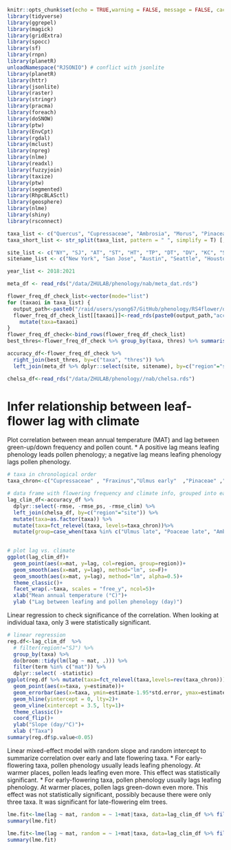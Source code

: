 
```r
knitr::opts_chunk$set(echo = TRUE,warning = FALSE, message = FALSE, cache=TRUE)
library(tidyverse)
library(ggrepel)
library(magick)
library(gridExtra)
library(spocc)
library(sf)
library(rnpn)
library(planetR)
unloadNamespace("RJSONIO") # conflict with jsonlite
library(planetR)
library(httr)
library(jsonlite)
library(raster)
library(stringr)
library(pracma)
library(foreach)
library(doSNOW)
library(ptw)
library(EnvCpt)
library(rgdal)
library(mclust)
library(npreg)
library(nlme)
library(readxl)
library(fuzzyjoin)
library(taxize)
library(ptw)
library(segmented)
library(RhpcBLASctl)
library(geosphere)
library(nlme)
library(shiny)
library(rsconnect)
```

```r
taxa_list <- c("Quercus", "Cupressaceae", "Ambrosia", "Morus", "Pinaceae", "Ulmus early", "Ulmus late", "Fraxinus", "Betula", "Poaceae early", "Poaceae late", "Acer", "Populus")
taxa_short_list <- str_split(taxa_list, pattern = " ", simplify = T) [, 1]
```

```r
site_list <- c("NY", "SJ", "AT", "ST", "HT", "TP", "DT", "DV", "KC", "SL")
sitename_list <- c("New York", "San Jose", "Austin", "Seattle", "Houston", "Tampa", "Detroit", "Denver", "Kansas City", "St. Louis")
```

```r
year_list <- 2018:2021
```

```r
meta_df <- read_rds("/data/ZHULAB/phenology/nab/meta_dat.rds")
```

```r
flower_freq_df_check_list<-vector(mode="list") 
for (taxaoi in taxa_list) {
  output_path<-paste0("/raid/users/ysong67/GitHub/phenology/RS4flower/output/data/", taxaoi,"/")
  flower_freq_df_check_list[[taxaoi]]<-read_rds(paste0(output_path,"accuracy check.rds")) %>% 
    mutate(taxa=taxaoi)
}
flower_freq_df_check<-bind_rows(flower_freq_df_check_list)
best_thres<-flower_freq_df_check %>% group_by(taxa, thres) %>% summarise(rmse=median(rmse)) %>% arrange(rmse) %>% slice(1) %>% dplyr::select(taxa, thres)

accuracy_df<-flower_freq_df_check %>% 
  right_join(best_thres, by=c("taxa", "thres")) %>% 
  left_join(meta_df %>% dplyr::select(site, sitename), by=c("region"="site"))
```

```r
chelsa_df<-read_rds("/data/ZHULAB/phenology//nab/chelsa.rds")
```

# Infer relationship between leaf-flower lag with climate

Plot correlation between mean annual temperature (MAT) and lag between green-up/down frequency and pollen count.
* A positive lag means leafing phenology leads pollen phenology; a negative lag means leafing phenology lags pollen phenology.
```r
# taxa in chronological order
taxa_chron<-c("Cupressaceae" , "Fraxinus","Ulmus early"  ,"Pinaceae" ,"Acer", "Populus","Quercus",   "Betula","Morus",  "Poaceae early","Poaceae late"  ,    "Ulmus late" ,  "Ambrosia" )

# data frame with flowering frequency and climate info, grouped into early and late taxa
lag_clim_df<-accuracy_df %>% 
  dplyr::select(-rmse, -rmse_ps, -rmse_clim) %>% 
  left_join(chelsa_df, by=c("region"="site")) %>% 
  mutate(taxa=as.factor(taxa)) %>% 
  mutate(taxa=fct_relevel(taxa, levels=taxa_chron))%>%
  mutate(group=case_when(taxa %in% c("Ulmus late", "Poaceae late", "Ambrosia")~"late",
                                                                              TRUE~"early"))

# plot lag vs. climate
ggplot(lag_clim_df)+
  geom_point(aes(x=mat, y=lag, col=region, group=region))+
  geom_smooth(aes(x=mat, y=lag), method="lm", se=F)+
  geom_smooth(aes(x=mat, y=lag), method="lm", alpha=0.5)+
  theme_classic()+
  facet_wrap(.~taxa, scales = "free_y", ncol=5)+
  xlab("Mean annual temperature (°C)")+
  ylab ("Lag between leafing and pollen phenology (day)")
```
Linear regression to check significance of the correlation. When looking at individual taxa, only 3 were statistically significant.
```r
# linear regression
reg.df<-lag_clim_df  %>% 
  # filter(region!="SJ") %>% 
  group_by(taxa) %>%
  do(broom::tidy(lm(lag ~ mat, .))) %>%
  filter(term %in% c("mat")) %>%
  dplyr::select( -statistic)
ggplot(reg.df %>% mutate(taxa=fct_relevel(taxa,levels=rev(taxa_chron))))+
  geom_point(aes(x=taxa, y=estimate))+
  geom_errorbar(aes(x=taxa, ymin=estimate-1.95*std.error, ymax=estimate+1.95*std.error))+
  geom_hline(yintercept = 0, lty=2)+
  geom_vline(xintercept = 3.5, lty=1)+
  theme_classic()+
  coord_flip()+
  ylab("Slope (day/°C)")+
  xlab ("Taxa")
summary(reg.df$p.value<0.05)
```

Linear mixed-effect model with random slope and random intercept to summarize correlation over early and late flowering taxa.
* For early-flowering taxa, pollen phenology usually leads leafing phenology. At warmer places, pollen leads leafing even more. This effect was statistically significant.
* For early-flowering taxa, pollen phenology usually lags leafing phenology. At warmer places, pollen lags green-down even more. This effect was not statistically significant, possibly because there were only three taxa. It was significant for late-flowering elm trees.

```r
lme.fit<-lme(lag ~ mat, random = ~ 1+mat|taxa, data=lag_clim_df %>% filter(group=="early"),control =lmeControl(opt='optim',optimMethod = "SANN") )
summary(lme.fit)

lme.fit<-lme(lag ~ mat, random = ~ 1+mat|taxa, data=lag_clim_df %>% filter(group=="late"),control =lmeControl(opt='optim',optimMethod = "SANN"))
summary(lme.fit)
```

